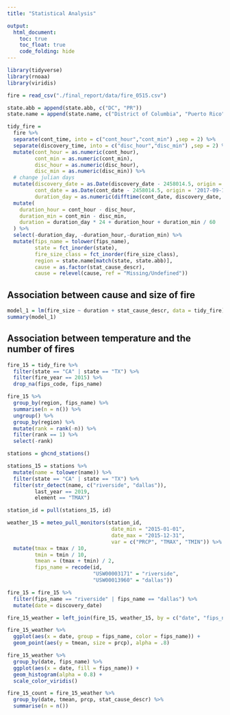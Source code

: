 ```yaml
---
title: "Statistical Analysis"

output: 
  html_document:
    toc: true
    toc_float: true
    code_folding: hide
---
```


```r
library(tidyverse)
library(rnoaa)
library(viridis)
```

```r
fire = read_csv("./final_report/data/fire_0515.csv")

state.abb = append(state.abb, c("DC", "PR"))
state.name = append(state.name, c("District of Columbia", "Puerto Rico"))

tidy_fire = 
  fire %>% 
  separate(cont_time, into = c("cont_hour","cont_min") ,sep = 2) %>% 
  separate(discovery_time, into = c("disc_hour","disc_min") ,sep = 2) %>% 
  mutate(cont_hour = as.numeric(cont_hour),
         cont_min = as.numeric(cont_min),
         disc_hour = as.numeric(disc_hour),
         disc_min = as.numeric(disc_min)) %>% 
  # change julian days
  mutate(discovery_date = as.Date(discovery_date - 2458014.5, origin = '2017-09-18'),
         cont_date = as.Date(cont_date - 2458014.5, origin = '2017-09-18'),
         duration_day = as.numeric(difftime(cont_date, discovery_date, units = "days"))) %>% 
  mutate(
    duration_hour = cont_hour - disc_hour,
    duration_min = cont_min - disc_min,
    duration = duration_day * 24 + duration_hour + duration_min / 60
  ) %>% 
  select(-duration_day, -duration_hour,-duration_min) %>% 
  mutate(fips_name = tolower(fips_name),
         state = fct_inorder(state),
         fire_size_class = fct_inorder(fire_size_class),
         region = state.name[match(state, state.abb)],
         cause = as.factor(stat_cause_descr),
         cause = relevel(cause, ref = "Missing/Undefined"))
```

## Association between cause and size of fire

```r
model_1 = lm(fire_size ~ duration + stat_cause_descr, data = tidy_fire)
summary(model_1)


```

## Association between temperature and the number of fires

```r
fire_15 = tidy_fire %>% 
  filter(state == "CA" | state == "TX") %>% 
  filter(fire_year == 2015) %>% 
  drop_na(fips_code, fips_name)

fire_15 %>% 
  group_by(region, fips_name) %>% 
  summarise(n = n()) %>% 
  ungroup() %>% 
  group_by(region) %>% 
  mutate(rank = rank(-n)) %>% 
  filter(rank == 1) %>% 
  select(-rank)

stations = ghcnd_stations()

stations_15 = stations %>% 
  mutate(name = tolower(name)) %>% 
  filter(state == "CA" | state == "TX") %>% 
  filter(str_detect(name, c("riverside", "dallas")),
         last_year == 2019, 
         element == "TMAX")

station_id = pull(stations_15, id)

weather_15 = meteo_pull_monitors(station_id,
                                  date_min = "2015-01-01", 
                                  date_max = "2015-12-31",
                                  var = c("PRCP", "TMAX", "TMIN")) %>% 
  mutate(tmax = tmax / 10,
         tmin = tmin / 10,
         tmean = (tmax + tmin) / 2,
         fips_name = recode(id, 
                            "USW00003171" = "riverside",
                            "USW00013960" = "dallas"))

fire_15 = fire_15 %>% 
  filter(fips_name == "riverside" | fips_name == "dallas") %>% 
  mutate(date = discovery_date)

fire_15_weather = left_join(fire_15, weather_15, by = c("date", "fips_name"))

fire_15_weather %>% 
  ggplot(aes(x = date, group = fips_name, color = fips_name)) +
  geom_point(aes(y = tmean, size = prcp), alpha = .8)

fire_15_weather %>% 
  group_by(date, fips_name) %>% 
  ggplot(aes(x = date, fill = fips_name)) + 
  geom_histogram(alpha = 0.8) +
  scale_color_viridis()

fire_15_count = fire_15_weather %>% 
  group_by(date, tmean, prcp, stat_cause_descr) %>% 
  summarise(n = n())


```









